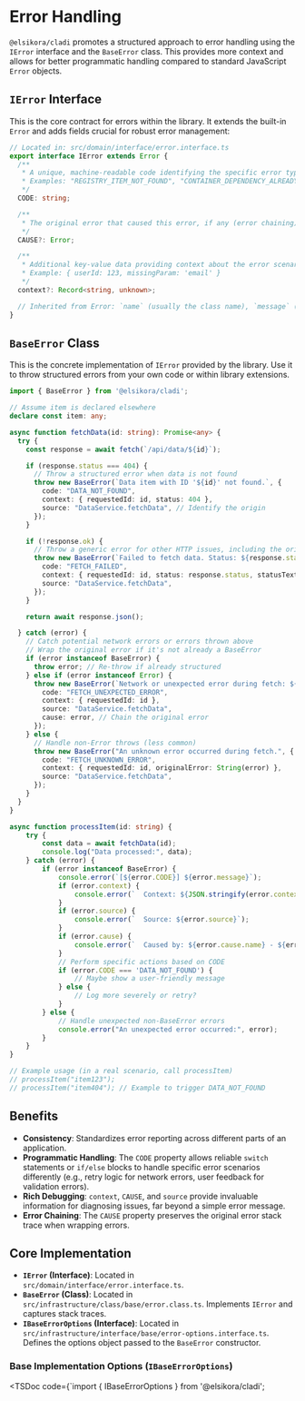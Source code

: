 
# Error Handling

`@elsikora/cladi` promotes a structured approach to error handling using the `IError` interface and the `BaseError` class. This provides more context and allows for better programmatic handling compared to standard JavaScript `Error` objects.

## `IError` Interface

This is the core contract for errors within the library. It extends the built-in `Error` and adds fields crucial for robust error management:

```typescript filename="src/domain/interface/error.interface.ts" copy
// Located in: src/domain/interface/error.interface.ts
export interface IError extends Error {
  /**
   * A unique, machine-readable code identifying the specific error type.
   * Examples: "REGISTRY_ITEM_NOT_FOUND", "CONTAINER_DEPENDENCY_ALREADY_EXISTS"
   */
  CODE: string;

  /**
   * The original error that caused this error, if any (error chaining).
   */
  CAUSE?: Error;

  /**
   * Additional key-value data providing context about the error scenario.
   * Example: { userId: 123, missingParam: 'email' }
   */
  context?: Record<string, unknown>;

  // Inherited from Error: `name` (usually the class name), `message` (human-readable description)
}
```

## `BaseError` Class

This is the concrete implementation of `IError` provided by the library. Use it to throw structured errors from your own code or within library extensions.

```typescript filename="src/data-service.ts" copy
import { BaseError } from '@elsikora/cladi';

// Assume item is declared elsewhere
declare const item: any;

async function fetchData(id: string): Promise<any> {
  try {
    const response = await fetch(`/api/data/${id}`);

    if (response.status === 404) {
      // Throw a structured error when data is not found
      throw new BaseError(`Data item with ID '${id}' not found.`, {
        code: "DATA_NOT_FOUND",
        context: { requestedId: id, status: 404 },
        source: "DataService.fetchData", // Identify the origin
      });
    }

    if (!response.ok) {
      // Throw a generic error for other HTTP issues, including the original status
      throw new BaseError(`Failed to fetch data. Status: ${response.status}`, {
        code: "FETCH_FAILED",
        context: { requestedId: id, status: response.status, statusText: response.statusText },
        source: "DataService.fetchData",
      });
    }

    return await response.json();

  } catch (error) {
    // Catch potential network errors or errors thrown above
    // Wrap the original error if it's not already a BaseError
    if (error instanceof BaseError) {
      throw error; // Re-throw if already structured
    } else if (error instanceof Error) {
      throw new BaseError(`Network or unexpected error during fetch: ${error.message}`, {
        code: "FETCH_UNEXPECTED_ERROR",
        context: { requestedId: id },
        source: "DataService.fetchData",
        cause: error, // Chain the original error
      });
    } else {
      // Handle non-Error throws (less common)
      throw new BaseError("An unknown error occurred during fetch.", {
        code: "FETCH_UNKNOWN_ERROR",
        context: { requestedId: id, originalError: String(error) },
        source: "DataService.fetchData",
      });
    }
  }
}

async function processItem(id: string) {
    try {
        const data = await fetchData(id);
        console.log("Data processed:", data);
    } catch (error) {
        if (error instanceof BaseError) {
            console.error(`[${error.CODE}] ${error.message}`);
            if (error.context) {
                console.error(`  Context: ${JSON.stringify(error.context)}`);
            }
            if (error.source) {
                console.error(`  Source: ${error.source}`);
            }
            if (error.cause) {
                console.error(`  Caused by: ${error.cause.name} - ${error.cause.message}`);
            }
            // Perform specific actions based on CODE
            if (error.CODE === 'DATA_NOT_FOUND') {
                // Maybe show a user-friendly message
            } else {
                // Log more severely or retry?
            }
        } else {
            // Handle unexpected non-BaseError errors
            console.error("An unexpected error occurred:", error);
        }
    }
}

// Example usage (in a real scenario, call processItem)
// processItem("item123");
// processItem("item404"); // Example to trigger DATA_NOT_FOUND
```

## Benefits

- **Consistency**: Standardizes error reporting across different parts of an application.
- **Programmatic Handling**: The `CODE` property allows reliable `switch` statements or `if/else` blocks to handle specific error scenarios differently (e.g., retry logic for network errors, user feedback for validation errors).
- **Rich Debugging**: `context`, `CAUSE`, and `source` provide invaluable information for diagnosing issues, far beyond a simple error message.
- **Error Chaining**: The `CAUSE` property preserves the original error stack trace when wrapping errors.

## Core Implementation

- **`IError` (Interface)**: Located in `src/domain/interface/error.interface.ts`.
- **`BaseError` (Class)**: Located in `src/infrastructure/class/base/error.class.ts`. Implements `IError` and captures stack traces.
- **`IBaseErrorOptions` (Interface)**: Located in `src/infrastructure/interface/base/error-options.interface.ts`. Defines the options object passed to the `BaseError` constructor.

### Base Implementation Options (`IBaseErrorOptions`)

<TSDoc code={`import { IBaseErrorOptions } from '@elsikora/cladi';
